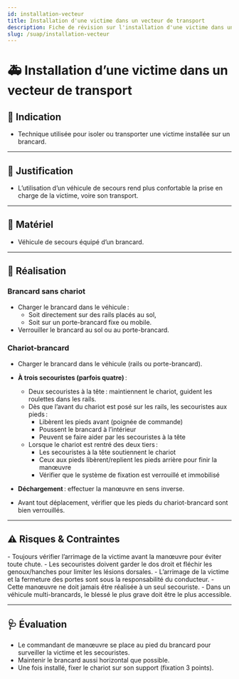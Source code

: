 ---
id: installation-vecteur
title: Installation d'une victime dans un vecteur de transport
description: Fiche de révision sur l'installation d'une victime dans un véhicule de secours
slug: /suap/installation-vecteur
---


# 🚑 Installation d’une victime dans un vecteur de transport

## 🎯 Indication

- Technique utilisée pour isoler ou transporter une victime installée sur un brancard.

---

## 📝 Justification

- L’utilisation d’un véhicule de secours rend plus confortable la prise en charge de la victime, voire son transport.

---

## 🧰 Matériel

- Véhicule de secours équipé d’un brancard.

---

## 🔄 Réalisation

### Brancard sans chariot

- Charger le brancard dans le véhicule :
  - Soit directement sur des rails placés au sol,
  - Soit sur un porte-brancard fixe ou mobile.
- Verrouiller le brancard au sol ou au porte-brancard.

### Chariot-brancard

- Charger le brancard dans le véhicule (rails ou porte-brancard).
- **À trois secouristes (parfois quatre)** :
  - Deux secouristes à la tête : maintiennent le chariot, guident les roulettes dans les rails.
  - Dès que l’avant du chariot est posé sur les rails, les secouristes aux pieds :
    - Libèrent les pieds avant (poignée de commande)
    - Poussent le brancard à l’intérieur
    - Peuvent se faire aider par les secouristes à la tête
  - Lorsque le chariot est rentré des deux tiers :
    - Les secouristes à la tête soutiennent le chariot
    - Ceux aux pieds libèrent/replient les pieds arrière pour finir la manœuvre
    - Vérifier que le système de fixation est verrouillé et immobilisé

- **Déchargement** : effectuer la manœuvre en sens inverse.
- Avant tout déplacement, vérifier que les pieds du chariot-brancard sont bien verrouillés.

---

## ⚠️ Risques & Contraintes

<Admonition type="caution">
- Toujours vérifier l’arrimage de la victime avant la manœuvre pour éviter toute chute.
- Les secouristes doivent garder le dos droit et fléchir les genoux/hanches pour limiter les lésions dorsales.
- L’arrimage de la victime et la fermeture des portes sont sous la responsabilité du conducteur.
- Cette manœuvre ne doit jamais être réalisée à un seul secouriste.
- Dans un véhicule multi-brancards, le blessé le plus grave doit être le plus accessible.
</Admonition>

---

## 🩺 Évaluation

- Le commandant de manœuvre se place au pied du brancard pour surveiller la victime et les secouristes.
- Maintenir le brancard aussi horizontal que possible.
- Une fois installé, fixer le chariot sur son support (fixation 3 points).
